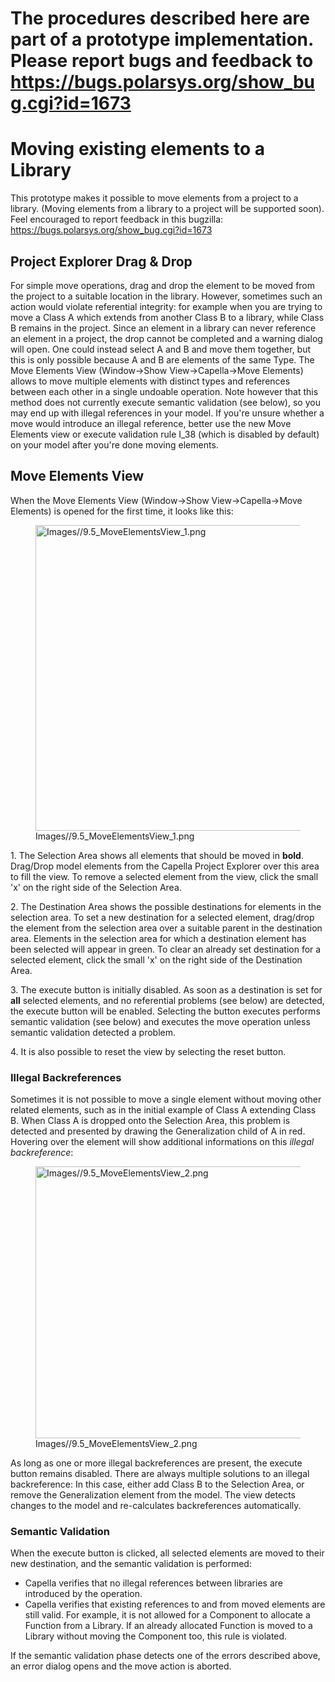 = The procedures described here are part of a prototype implementation. Please report bugs and feedback to https://bugs.polarsys.org/show_bug.cgi?id=1673  =

= Moving existing elements to a Library =

This prototype makes it possible to move elements from a project to a library. (Moving elements from a library to a project will be supported soon). Feel encouraged to report feedback in this bugzilla: https://bugs.polarsys.org/show_bug.cgi?id=1673

== Project Explorer Drag & Drop ==

For simple move operations, drag and drop the element to be moved from the project to a suitable location in the library. However, sometimes such an action would violate referential integrity: for example when you are trying to move a Class A which extends from another Class B to a library, while Class B remains in the project. Since an element in a library can never reference an element in a project, the drop cannot be completed and a warning dialog will open. One could instead select A and B and move them together, but this is only possible because A and B are elements of the same Type. The Move Elements View (Window->Show View->Capella->Move Elements) allows to move multiple elements with distinct types and references between each other in a single undoable operation. Note however that this method does not currently execute semantic validation (see below), so you may end up with illegal references in your model.
If you're unsure whether a move would introduce an illegal reference, better use the new Move Elements view or execute validation rule I_38 (which is disabled by default) on your model after you're done moving elements.

== Move Elements View ==

When the Move Elements View (Window->Show View->Capella->Move Elements) is opened for the first time, it looks like this:

[[Image:Images//9.5_MoveElementsView_1.png|827x489px]] 

1. The Selection Area shows all elements that should be moved in '''bold'''. Drag/Drop model elements from the Capella Project Explorer over this area to fill the view. To remove a selected element from the view, click the small 'x' on the right side of the Selection Area.

2. The Destination Area shows the possible destinations for elements in the selection area. To set a new destination for a selected element, drag/drop the element from the selection area over a suitable parent in the destination area. Elements in the selection area for which a destination element has been selected will appear in green. To clear an already set destination for a selected element, click the small 'x' on the right side of the Destination Area.

3. The execute button is initially disabled. As soon as a destination is set for '''all''' selected elements, and no referential problems (see below) are detected, the execute button will be enabled. Selecting the button executes performs semantic validation (see below) and executes the move operation unless semantic validation detected a problem.

4. It is also possible to reset the view by selecting the reset button.

=== Illegal Backreferences ===

Sometimes it is not possible to move a single element without moving other related elements, such as in the initial example of Class A extending Class B. When Class A is dropped onto the Selection Area, this problem is detected and presented by drawing the Generalization child of A in red. Hovering over the element will show additional informations on this ''illegal backreference'':

[[Image:Images//9.5_MoveElementsView_2.png|800x435px]] 

As long as one or more illegal backreferences are present, the execute button remains disabled. There are always multiple solutions to an illegal backreference: In this case, either add Class B to the Selection Area, or remove the Generalization element from the model. The view detects changes to the model and re-calculates backreferences automatically.

=== Semantic Validation ===

When the execute button is clicked, all selected elements are moved to their new destination, and the semantic validation is performed:

* Capella verifies that no illegal references between libraries are introduced by the operation. 
* Capella verifies that existing references to and from moved elements are still valid. For example, it is not allowed for a Component to allocate a Function from a Library. If an already allocated Function is moved to a Library without moving the Component too, this rule is violated. 

If the semantic validation phase detects one of the errors described above, an error dialog opens and the move action is aborted.

